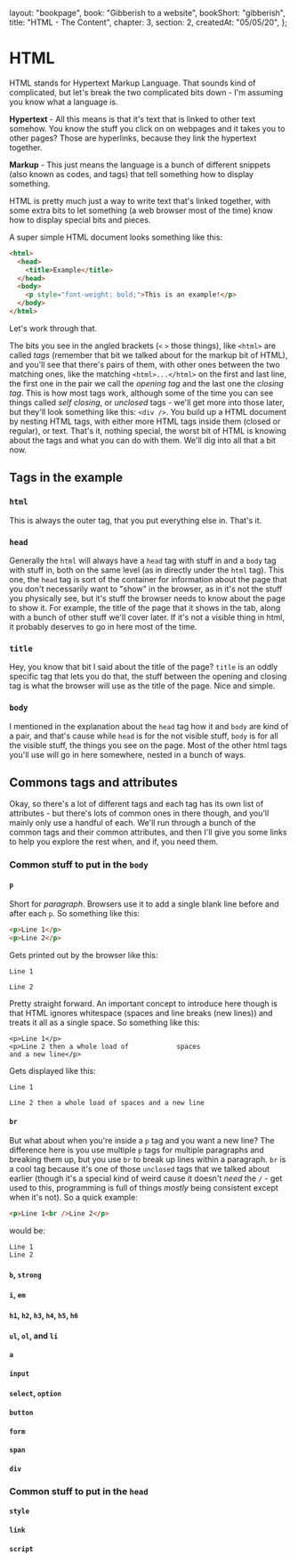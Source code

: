   layout: "bookpage",
  book: "Gibberish to a website",
  bookShort: "gibberish",
  title: "HTML - The Content",
  chapter: 3,
  section: 2,
  createdAt: "05/05/20",
};

# HTML

HTML stands for Hypertext Markup Language. That sounds kind of complicated, but let's break the two complicated bits down - I'm assuming you know what a language is.

**Hypertext** - All this means is that it's text that is linked to other text somehow. You know the stuff you click on on webpages and it takes you to other pages? Those are hyperlinks, because they link the hypertext together.

**Markup** - This just means the language is a bunch of different snippets (also known as codes, and tags) that tell something how to display something.

HTML is pretty much just a way to write text that's linked together, with some extra bits to let something (a web browser most of the time) know how to display special bits and pieces.

A super simple HTML document looks something like this:

```html
<html>
  <head>
    <title>Example</title>
  </head>
  <body>
    <p style="font-weight: bold;">This is an example!</p>
  </body>
</html>
```

Let's work through that.

The bits you see in the angled brackets (`<` `>` those things), like `<html>` are called _tags_ (remember that bit we talked about for the markup bit of HTML), and you'll see that there's pairs of them, with other ones between the two matching ones, like the matching `<html>...</html>` on the first and last line, the first one in the pair we call the _opening tag_ and the last one the _closing tag_. This is how most tags work, although some of the time you can see things called _self closing_, or _unclosed_ tags - we'll get more into those later, but they'll look something like this: `<div />`. You build up a HTML document by nesting HTML tags, with either more HTML tags inside them (closed or regular), or text. That's it, nothing special, the worst bit of HTML is knowing about the tags and what you can do with them. We'll dig into all that a bit now.

## Tags in the example

### `html`

This is always the outer tag, that you put everything else in. That's it.

### `head`

Generally the `html` will always have a `head` tag with stuff in and a `body` tag with stuff in, both on the same level (as in directly under the `html` tag). This one, the `head` tag is sort of the container for information about the page that you don't necessarily want to "show" in the browser, as in it's not the stuff you physically see, but it's stuff the browser needs to know about the page to show it. For example, the title of the page that it shows in the tab, along with a bunch of other stuff we'll cover later. If it's not a visible thing in html, it probably deserves to go in here most of the time.

### `title`

Hey, you know that bit I said about the title of the page? `title` is an oddly specific tag that lets you do that, the stuff between the opening and closing tag is what the browser will use as the title of the page. Nice and simple.

### `body`

I mentioned in the explanation about the `head` tag how it and `body` are kind of a pair, and that's cause while `head` is for the not visible stuff, `body` is for all the visible stuff, the things you see on the page. Most of the other html tags you'll use will go in here somewhere, nested in a bunch of ways.

## Commons tags and attributes

Okay, so there's a lot of different tags and each tag has its own list of attributes - but there's lots of common ones in there though, and you'll mainly only use a handful of each. We'll run through a bunch of the common tags and their common attributes, and then I'll give you some links to help you explore the rest when, and if, you need them.

### Common stuff to put in the `body`

#### `p`

Short for _paragraph_. Browsers use it to add a single blank line before and after each `p`. So something like this:

```html
<p>Line 1</p>
<p>Line 2</p>
```

Gets printed out by the browser like this:

```
Line 1

Line 2
```

Pretty straight forward. An important concept to introduce here though is that HTML ignores whitespace (spaces and line breaks (new lines)) and treats it all as a single space. So something like this:

```
<p>Line 1</p>
<p>Line 2 then a whole load of            spaces
and a new line</p>
```

Gets displayed like this:

```
Line 1

Line 2 then a whole load of spaces and a new line
```

#### `br`

But what about when you're inside a `p` tag and you want a new line? The difference here is you use multiple `p` tags for multiple paragraphs and breaking them up, but you use `br` to break up lines within a paragraph. `br` is a cool tag because it's one of those `unclosed` tags that we talked about earlier (though it's a special kind of weird cause it doesn't _need_ the `/` - get used to this, programming is full of things _mostly_ being consistent except when it's not). So a quick example:

```html
<p>Line 1<br />Line 2</p>
```

would be:

```
Line 1
Line 2
```

#### `b`, `strong`

#### `i`, `em`

#### `h1`, `h2`, `h3`, `h4`, `h5`, `h6`

#### `ul`, `ol`, and `li`

#### `a`

#### `input`

#### `select`, `option`

#### `button`

#### `form`

#### `span`

#### `div`

### Common stuff to put in the `head`

#### `style`

#### `link`

#### `script`
